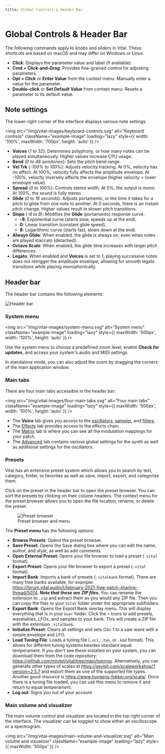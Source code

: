 ```yaml
---
title: Global Controls & Header Bar
---
```



# Global Controls & Header Bar

The following commands apply to knobs and sliders in Vital. These shortcuts are based on macOS and may differ on Windows or Linux.

- **Click**: Displays the parameter value and label (if available).
- **Cmd + Click-and-Drag**: Provides fine-grained control for adjusting parameters.
- **Opt + Click** or **Enter Value** from the context menu: Manually enter a value for the parameter.
- **Double-click** or **Set Default Value** from context menu: Resets a parameter to its default value.

## Note settings

The lower-right corner of the interface displays various note settings:

<img
  src="/img/vital-images/keyboard-controls.svg"
  alt="Keyboard controls"
  className="example-image"
  loading="lazy"
  style={{ width: '100%', maxWidth: '700px', height: 'auto' }}
/>

- **Voices** (*1 to 32*): Determines polyphony, or how many notes can be played simultaneously. Higher values increase CPU usage.
- **Bend** (*0 to 48 semitones*): Sets the pitch bend range.
- **Vel Trk** (*-100% to 100%*): Adjusts velocity tracking. At 0%, velocity has no effect. At 100%, velocity fully affects the amplitude envelope. At -100%, velocity inversely affects the envelope (higher velocity = lower envelope value).
- **Spread** (*0 to 100%*): Controls stereo width. At 0%, the output is mono. At 100%, the sound is fully stereo.
- **Glide** (*0 to 16 seconds*): Adjusts portamento, or the time it takes for a pitch to glide from one note to another. At 0 seconds, there is an instant pitch change. Higher values result in slower pitch transitions.
- **Slope** (*-8 to 8*): Modifies the **Glide** (portamento) response curve.
  - **-8**: Exponential curve (starts slow, speeds up at the end).
  - **0**: Linear transition (constant glide speed).
  - **8**: Logarithmic curve (starts fast, slows down at the end).
- **Always Glide**: When enabled, the glide is always on, even when notes are played staccato (detached).
- **Octave Scale**: When enabled, the glide time increases with larger pitch differences.
- **Legato**: When enabled and **Voices** is set to 1, playing successive notes does not retrigger the amplitude envelope, allowing for smooth legato transitions while playing monophonically.

## Header bar

The header bar contains the following elements:

<img
  src="/img/vital-images/header-bar.svg"
  alt="Header bar"
  loading="lazy"
  className="example-image"
/>

### System menu

<img
  src="/img/vital-images/system-menu.svg"
  alt="System menu"
  className="example-image"
  loading="lazy"
  style={{ maxWidth: '500px', width: '100%', height: 'auto' }}
/>

Use the system menu to choose a predefined zoom level, enable **Check for updates**, and access your system's audio and MIDI settings.

In standalone mode, you can also adjust the zoom by dragging the corners of the main application window.

### Main tabs

There are four main tabs accessible in the header bar:

<img
  src="/img/vital-images/four-main-tabs.svg"
  alt="Four main tabs"
  className="example-image"
  loading="lazy"
  style={{ maxWidth: '500px', width: '100%', height: 'auto' }}
/>

* The **Voice** tab gives you access to the [oscillators](/docs/Vital/UserGuide/Oscillators-and-Sampler), [sampler](/docs/Vital/UserGuide/Oscillators-and-Sampler#sampler), and [filters](/docs/Vital/UserGuide/Filters).
* The [Effects](/docs/Vital/UserGuide/Effects) tab provides access to the effects chain.
* The [Matrix](/docs/Vital/UserGuide/Modulation#modulation-matrix) tab is where you can see all the modulation mappings for your patch.
* The [Advanced](/docs/Vital/UserGuide/Advanced) tab contains various global settings for the synth as well as additional settings for the oscillators.

### Presets

Vital has an extensive preset system which allows you to search by text, category, folder, or favorites as well as save, import, export, and categorize them.

Click on the preset in the header bar to open the preset browser. You can sort the presets by clicking on their column headers. The context menu for the preset browser allows you to open the file location, rename, or delete the preset.

<figure style={{ margin: '40px 0' }}>
  <img
    className="example-image"
    src="/img/vital-images/preset-browser.svg"
    loading="lazy"
    alt="Preset browser"
  />
  <figcaption>Preset browser and menu</figcaption>
</figure>

The **Preset menu** has the following options:
* **Browse Presets**: Opens the preset browser.
* **Save Preset**: Opens the Save dialog box where you can edit the name, author, and style, as well as add comments.
* **Open External Preset**: Opens your file browser to load a preset (`.vital` format).
* **Export Preset**: Opens your file browser to export a preset (`.vital` format).
* **Import Bank**: Imports a bank of presets (`.vitalbank` format). There are many free banks available, for example: https://forum.vital.audio/t/february-2021-free-patch-sharing-thread/5074. ***Note that these are ZIP files***. You can rename the extension to `.zip` and extract them as you would any ZIP file. Then you can copy the files to your `Vital` folder under the appropriate subfolders.
* **Export Bank**: Opens the Export Bank overlay menu. This will display everything that is in your `User` folder. Click the `+` icons to add presets, wavetables, LFOs, and samples to your bank. This will create a ZIP file with the extension `.vitalbank`.
* **Initialize Preset**: Clears all settings and sets Osc 1 to a saw wave with a simple envelope and LFO.
* **Load Tuning File**: Loads a tuning file (`.scl`, `.tun`, or `.kbd` format). This allows for different tuning systems besides standard equal temperament. If you don't see these installed on your system, you can download them from the code repository: https://github.com/mtytel/vital/tree/main/tunings. Alternatively, you can generate other types of scales at https://sevish.com/scaleworkshop/?version=2.5.7 and export them as one of the supported file types. Another good resource is https://www.huygens-fokker.org/scala/. Once there is a tuning file loaded, you can use this menu to remove it and return to equal temperament.
* **Log out**: Signs you out of your account

### Main volume and visualizer


The main volume control and visualizer are located in the top right corner of the interface. The visualizer can be toggled to show either an oscilloscope or a spectrogram.

<img
  src="/img/vital-images/main-volume-and-visualizer.svg"
  alt="Main volume and visualizer"
  className="example-image"
  loading="lazy"
  style={{ maxWidth: '500px' }}
/>


<CommentSection />
